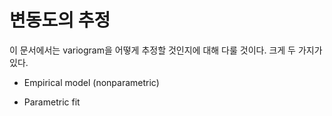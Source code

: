 # 변동도의 추정 {#variogramest}

이 문서에서는 variogram을 어떻게 추정할 것인지에 대해 다룰 것이다. 크게 두 가지가 있다.

- Empirical model (nonparametric)

- Parametric fit
